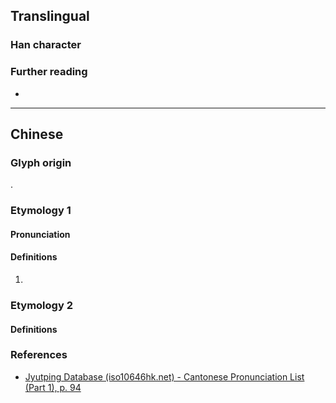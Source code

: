 {{character info}}
==Translingual==

===Han character===
{{Han char|rn=38|rad=女|as=09|sn=12|four=|canj=VMWV|ids=⿰女要}}

===Further reading===
* {{Han ref|kx=0265.320|dkj=06460|dj=0533.070|hdz=21064.070|uh=5A79|ud=23161}}

----

==Chinese==
{{zh-forms}}

===Glyph origin===
{{Han etym}}
{{Han compound|女|要|c1=s|c2=p|ls=psc|t1=woman}}.

===Etymology 1===

====Pronunciation====
{{zh-pron
|m=yǎo
|c=jiu2
|mc=y
|oc=y
|cat=
}}

====Definitions====
{{head|zh|Han character}}

# {{rfdef|zh}}

===Etymology 2===

====Definitions====
{{zh-see|偠|a}}

===References===
* [http://www.iso10646hk.net/jp/document/download.jsp Jyutping Database (iso10646hk.net) - Cantonese Pronunciation List (Part 1), p. 94]